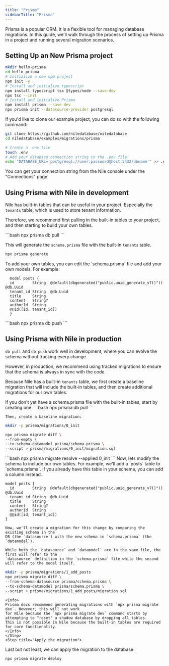 ```yaml
---
title: "Prisma"
sidebarTitle: "Prisma"
---
```


Prisma is a popular ORM. It is a flexible tool for managing database migrations.
In this guide, we'll walk through the process of setting up Prisma in a project and 
running several migration scenarios.

## Setting Up an New Prisma project

<Steps>
  <Step title="Create a new project (or clone our example project)">

  ```bash
  mkdir hello-prisma
  cd hello-prisma
  # Initialize a new npm project
  npm init -y
  # Install and initialize typescript
  npm install typescript tsx @types/node --save-dev
  npx tsc --init
  # Install and initialize Prisma
  npm install prisma --save-dev
  npx prisma init --datasource-provider postgresql
  ```

  If you'd like to clone our example project, you can do so with the following command:

  ```bash
  git clone https://github.com/niledatabase/niledatabase
  cd niledatabase/examples/migrations/prisma
  ```
  </Step>
  <Step title="Configure your environment">

  ```bash
  # Create a .env file
  touch .env
  # Add your database connection string to the .env file
  echo "DATABASE_URL='postgresql://user:password@host:5432/dbname'" >> .env
  ```

  You can get your connection string from the Nile console under the "Connections" page.
  </Step>
</Steps>

## Using Prisma with Nile in development

Nile has built-in tables that can be useful in your project. 
Especially the `tenants` table, which is used to store tenant information.

Therefore, we recommend first pulling in the built-in tables to your project, and 
then starting to build your own tables.

<Steps>
  <Step title="Pull in the built-in tables">
  ```bash
  npx prisma db pull
  ```

  This will generate the `schema.prisma` file with the built-in `tenants` table.
  </Step>
  <Step title="Generate Prisma client">
  ```bash
  npx prisma generate
  ```
  </Step>
  <Step title="Add your own tables">
  To add your own tables, you can edit the `schema.prisma` file and add your own models. For example:

  ```prisma
    model posts {
    id        String  @default(dbgenerated("public.uuid_generate_v7()")) @db.Uuid
    tenant_id String  @db.Uuid
    title     String
    content   String?
    authorId  String
    @@id([id, tenant_id])
    }
  ```
  </Step>
  <Step title="Push changes to the database">
  ```bash
  npx prisma db push
  ```
  </Step>
</Steps>

## Using Prisma with Nile in production
`db pull` and `db push` work well in development, where you can evolve the schema without tracking every change.

However, in production, we recommend using tracked migrations to ensure that the schema is always 
in sync with the code. 

Because Nile has a built-in `tenants` table, we first create a baseline migration that will include the built-in tables, 
and then create additional migrations for our own tables.

<Steps>
  <Step title="Create a baseline migration">
    If you don't yet have a schema.prisma file with the built-in tables, start by creating one:
```bash
npx prisma db pull
```

    Then, create a baseline migration:
```bash
mkdir -p prisma/migrations/0_init

npx prisma migrate diff \
--from-empty \
--to-schema-datamodel prisma/schema.prisma \
--script > prisma/migrations/0_init/migration.sql
```   
  </Step>
  <Step title="Apply the baseline migration">
  ```bash
  npx prisma migrate resolve --applied 0_init
  ```
  </Step>
  <Step title="Create a migration for your own tables">
  Now, lets modify the schema to include our own tables.
  For example, we'll add a `posts` table to `schema.prisma`. 
  If you already have this table in your schema, you can add a column instead.

  ```prisma
  model posts {
    id        String  @default(dbgenerated("public.uuid_generate_v7()")) @db.Uuid
    tenant_id String  @db.Uuid
    title     String
    content   String?
    authorId  String
    @@id([id, tenant_id])
  }
```
    Now, we'll create a migration for this change by comparing the existing schema in the 
    DB (the `datasource`) with the new schema in `schema.prisma` (the `datamodel`).

    While both the `datasource` and `datamodel` are in the same file, the first will refer to the 
    `datasource` definition in the `schema.prisma` file while the second will refer to the model itself.

```bash
mkdir -p prisma/migrations/1_add_posts
npx prisma migrate diff \
--from-schema-datasource prisma/schema.prisma \
--to-schema-datamodel prisma/schema.prisma \
--script > prisma/migrations/1_add_posts/migration.sql
```

    <Info>
    Prisma docs recommend generating migrations with `npx prisma migrate dev`. However, this will not work 
    for Nile because the `npx prisma migrate dev` command starts by attempting to "reset" a shadow database by dropping all tables.
    This is not possible in Nile because the built-in tables are required for core functionality.
    </Info>
    </Step>
    <Step title="Apply the migration">
  Last but not least, we can apply the migration to the database:
```bash
npx prisma migrate deploy
```
  </Step>
</Steps>


  